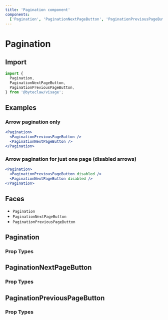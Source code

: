 ```yaml
---
title: 'Pagination component'
components:
  ['Pagination', 'PaginationNextPageButton', 'PaginationPreviousPageButton']
---
```


# Pagination

## Import

```js transpile=false
import {
  Pagination,
  PaginationNextPageButton,
  PaginationPreviousPageButton,
} from '@byteclaw/visage';
```

## Examples

### Arrow pagination only

```jsx live=true
<Pagination>
  <PaginationPreviousPageButton />
  <PaginationNextPageButton />
</Pagination>
```

### Arrow pagination for just one page (disabled arrows)

```jsx live=true
<Pagination>
  <PaginationPreviousPageButton disabled />
  <PaginationNextPageButton disabled />
</Pagination>
```

## Faces

- `Pagination`
- `PaginationNextPageButton`
- `PaginationPreviousPageButton`

## Pagination

### Prop Types

<PropTypes component="Pagination" />

## PaginationNextPageButton

### Prop Types

<PropTypes component="PaginationNextPageButton" />

## PaginationPreviousPageButton

### Prop Types

<PropTypes component="PaginationPreviousPageButton" />
